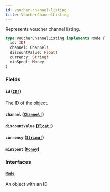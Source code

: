 ```yaml
---
id: voucher-channel-listing
title: VoucherChannelListing
---
```


Represents voucher channel listing.

```graphql
type VoucherChannelListing implements Node {
  id: ID!
  channel: Channel!
  discountValue: Float!
  currency: String!
  minSpent: Money
}
```

### Fields

#### `id` ([`ID!`](/api-reference/scalars/id.mdx))

The ID of the object.

#### `channel` ([`Channel!`](/api-reference/objects/channel.mdx))

#### `discountValue` ([`Float!`](/api-reference/scalars/float.mdx))

#### `currency` ([`String!`](/api-reference/scalars/string.mdx))

#### `minSpent` ([`Money`](/api-reference/objects/money.mdx))

### Interfaces

#### [`Node`](/api-reference/interfaces/node.mdx)

An object with an ID
